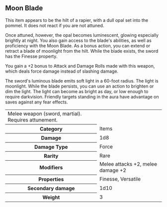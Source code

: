
<Meta title="Tweaks|Magic Items/Moon Blade" />

## Moon Blade

This item appears to be the hilt of a rapier, with a dull opal set into the pommel. It does not react 
if you are not attuned. 

Once attuned, however, the opal becomes luminescent, glowing especially brightly at night. You also 
gain access to the blade's abilities, as well as proficiency with the Moon Blade. As a bonus action, 
you can extend or retract a blade of moonlight from the hilt. While the blade exists, the sword has
the Finesse property. 

You gain a +2 bonus to Attack and Damage Rolls made with this weapon, which deals force damage 
instead of slashing damage. 

The sword's luminous blade emits soft light in a 60-foot radius. The light is moonlight. While the blade
persists, you can use an action to brighten or dim the light. The light can become as bright as day, or
low enough to require darkvision. Friendly targets standing in the aura have advantage on saves against
any fear effects.

<table className='table'>
  <tbody>
    <tr>
      <td colSpan={2}>
        Melee weapon (sword, martial). Requires attunement.
      </td>
    </tr>
    <tr>
      <th>Category</th>
      <td>Items</td>
    </tr>
    <tr>
      <th>Damage</th>
      <td>1d8</td>
    </tr>
    <tr>
      <th>Damage Type</th>
      <td>Force</td>
    </tr>
    <tr>
      <th>Rarity</th>
      <td>Rare</td>
    </tr>
    <tr>
      <th>Modifiers</th>
      <td>Melee attacks +2, melee damage +2</td>
    </tr>
    <tr>
      <th>Properties</th>
      <td>Finesse, Versatile</td>
    </tr>
    <tr>
      <th>Secondary damage</th>
      <td>1d10</td>
    </tr>
    <tr>
      <th>Weight</th>
      <td>3</td>
    </tr>
  </tbody>
</table>
